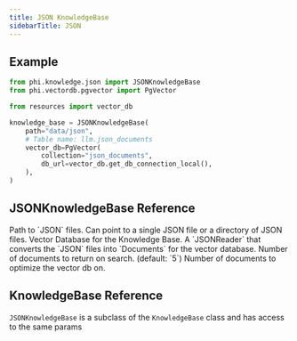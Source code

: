 ```yaml
---
title: JSON KnowledgeBase
sidebarTitle: JSON
---
```


## Example

```python knowledge_base.py
from phi.knowledge.json import JSONKnowledgeBase
from phi.vectordb.pgvector import PgVector

from resources import vector_db

knowledge_base = JSONKnowledgeBase(
    path="data/json",
    # Table name: llm.json_documents
    vector_db=PgVector(
        collection="json_documents",
        db_url=vector_db.get_db_connection_local(),
    ),
)
```

## JSONKnowledgeBase Reference

<ResponseField name="path" type="Union[str, Path]">
  Path to `JSON` files.
Can point to a single JSON file or a directory of JSON files.
</ResponseField>
<ResponseField name="vector_db" type="VectorDb">
  Vector Database for the Knowledge Base.
</ResponseField>
<ResponseField name="reader" type="JSONReader">
  A `JSONReader` that converts the `JSON` files into `Documents` for the vector database.
</ResponseField>
<ResponseField name="num_documents" type="int">
  Number of documents to return on search. (default: `5`)
</ResponseField>
<ResponseField name="optimize_on" type="int">
  Number of documents to optimize the vector db on.
</ResponseField>

## KnowledgeBase Reference

`JSONKnowledgeBase` is a subclass of the `KnowledgeBase` class and has access to the same params

<Snippet file="kb-base-reference.mdx" />

